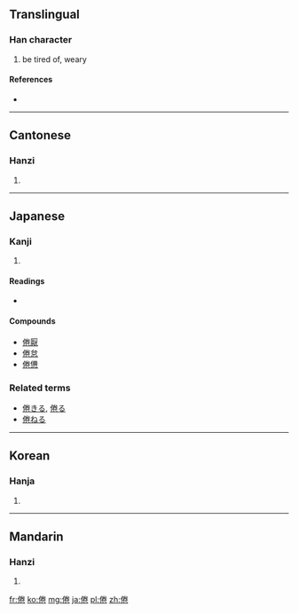 ==Translingual==

===Han character===
{{Han char|rn=9|rad=人|as=08|sn=10|four=2921<sub>2</sub>|canj=人火手山 (OFQU)}}

# be tired of, weary

====References====
* {{Han ref|kx=0108.170|dkj=00788|dj=0231.070|hdz=10183.070|uh=5026|ud=20518|bh=ADC2|bd=44482}}

----

==Cantonese==

===Hanzi===
{{yue-hanzi|jyut=|y=gyun6}}

# {{defn|Cantonese|sort=人08}}

----

==Japanese==

===Kanji===
{{ja-kanji|grade=|rs=人08}}

# {{defn|Japanese|sort=人08}}

====Readings====
* {{ja-readings|on=[[けん]] ([[ken]])|kun=[[つかれる]] ([[tsukareru]]), [[うむ]] ([[倦む]], [[umu]])}}

====Compounds====
* [[倦厭]]
* [[倦怠]]
* [[倦憊]]

===Related terms===
* [[倦きる]], [[倦る]]
* [[倦ねる]]

----

==Korean==

===Hanja===
{{ko-hanja|hangeul=권|rv=gwon|mr=kwŏn}}

# {{defn|Korean|sort=人08}}

----

==Mandarin==

===Hanzi===
{{cmn-hanzi|pin=[[juàn]] ([[juan4]]), [[qìng]] ([[qing4]])|wg=chüan<sup>4</sup>, ch'ing<sup>4</sup>}}

# {{defn|Mandarin|sort=人08}}

[[fr:倦]]
[[ko:倦]]
[[mg:倦]]
[[ja:倦]]
[[pl:倦]]
[[zh:倦]]